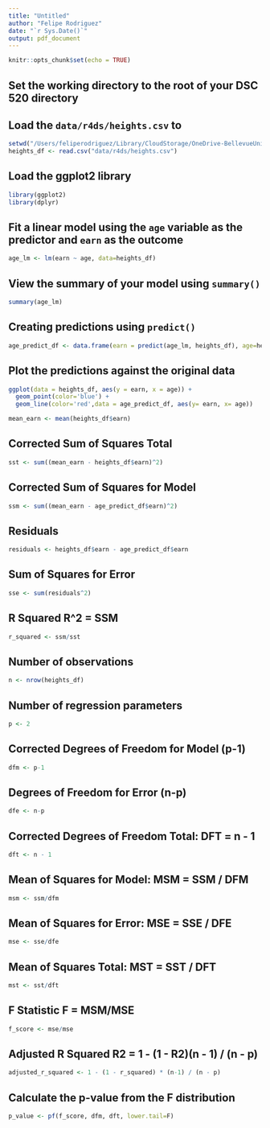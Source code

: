 ```yaml
---
title: "Untitled"
author: "Felipe Rodriguez"
date: "`r Sys.Date()`"
output: pdf_document
---
```


```r
knitr::opts_chunk$set(echo = TRUE)
```

## Set the working directory to the root of your DSC 520 directory
## Load the `data/r4ds/heights.csv` to
```r
setwd("/Users/feliperodriguez/Library/CloudStorage/OneDrive-BellevueUniversity/Github/dsc520")
heights_df <- read.csv("data/r4ds/heights.csv")
```

## Load the ggplot2 library
```r
library(ggplot2)
library(dplyr)
```

## Fit a linear model using the `age` variable as the predictor and `earn` as the outcome

```r
age_lm <- lm(earn ~ age, data=heights_df)
```

## View the summary of your model using `summary()`
```r
summary(age_lm)
```

## Creating predictions using `predict()`
```r
age_predict_df <- data.frame(earn = predict(age_lm, heights_df), age=heights_df$age)
```


## Plot the predictions against the original data
```r
ggplot(data = heights_df, aes(y = earn, x = age)) +
  geom_point(color='blue') +
  geom_line(color='red',data = age_predict_df, aes(y= earn, x= age))
```

```r
mean_earn <- mean(heights_df$earn)
```

## Corrected Sum of Squares Total
```r
sst <- sum((mean_earn - heights_df$earn)^2)
```

## Corrected Sum of Squares for Model
```r
ssm <- sum((mean_earn - age_predict_df$earn)^2)
```

## Residuals
```r
residuals <- heights_df$earn - age_predict_df$earn
```

## Sum of Squares for Error
```r
sse <- sum(residuals^2)
```

## R Squared R^2 = SSM\SST
```r
r_squared <- ssm/sst
```

## Number of observations
```r
n <- nrow(heights_df)
```

## Number of regression parameters
```r
p <- 2
```

## Corrected Degrees of Freedom for Model (p-1)
```r
dfm <- p-1
```

## Degrees of Freedom for Error (n-p)
```r
dfe <- n-p
```

## Corrected Degrees of Freedom Total:   DFT = n - 1
```r
dft <- n - 1
```

## Mean of Squares for Model:   MSM = SSM / DFM
```r
msm <- ssm/dfm
```

## Mean of Squares for Error:   MSE = SSE / DFE
```r
mse <- sse/dfe
```

## Mean of Squares Total:   MST = SST / DFT
```r
mst <- sst/dft
```

## F Statistic F = MSM/MSE
```r
f_score <- mse/mse
```

## Adjusted R Squared R2 = 1 - (1 - R2)(n - 1) / (n - p)
```r
adjusted_r_squared <- 1 - (1 - r_squared) * (n-1) / (n - p)
```

## Calculate the p-value from the F distribution
```r
p_value <- pf(f_score, dfm, dft, lower.tail=F)
```




